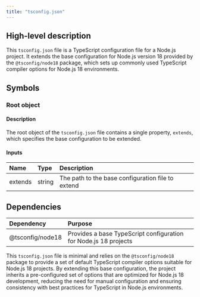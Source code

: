 ```yaml
---
title: "tsconfig.json"
---
```


## High-level description
This `tsconfig.json` file is a TypeScript configuration file for a Node.js project. It extends the base configuration for Node.js version 18 provided by the `@tsconfig/node18` package, which sets up commonly used TypeScript compiler options for Node.js 18 environments.

## Symbols

### Root object
#### Description
The root object of the `tsconfig.json` file contains a single property, `extends`, which specifies the base configuration to be extended.

#### Inputs
| Name | Type | Description |
|:-----|:-----|:------------|
| extends | string | The path to the base configuration file to extend |

## Dependencies
| Dependency | Purpose |
|:-----------|:--------|
| @tsconfig/node18 | Provides a base TypeScript configuration for Node.js 18 projects |

This `tsconfig.json` file is minimal and relies on the `@tsconfig/node18` package to provide a set of default TypeScript compiler options suitable for Node.js 18 projects. By extending this base configuration, the project inherits a pre-configured set of options that are optimized for Node.js 18 development, reducing the need for manual configuration and ensuring consistency with best practices for TypeScript in Node.js environments.
